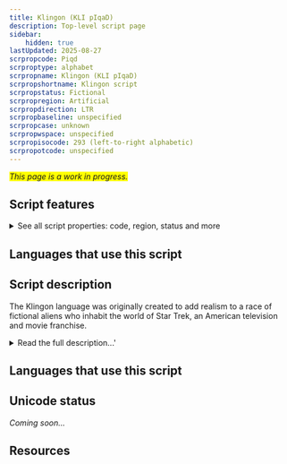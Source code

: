 ```yaml
---
title: Klingon (KLI pIqaD)
description: Top-level script page
sidebar:
    hidden: true
lastUpdated: 2025-08-27
scrpropcode: Piqd
scrproptype: alphabet
scrpropname: Klingon (KLI pIqaD)
scrpropshortname: Klingon script
scrpropstatus: Fictional
scrpropregion: Artificial
scrpropdirection: LTR
scrpropbaseline: unspecified
scrpropcase: unknown
scrpropwspace: unspecified
scrpropisocode: 293 (left-to-right alphabetic)
scrpropotcode: unspecified
---
```


<span style='background-color:yellow'>_This page is a work in progress._</span>


## Script features

<details>
<summary> See all script properties: code, region, status and more</summary>
<ScriptInfo />
</details>

## Languages that use this script

<WsList script='Piqd' wsMax='5' />

## Script description

The Klingon language was originally created to add realism to a race of fictional aliens who inhabit the world of Star Trek, an American television and movie franchise.

<details>
<summary>Read the full description...'</summary>_KLI pIqaD_ is the orthography advocated for use by the Klingon speaking community. This script is designed to emulate Klingon writing seen on the television show. Because of the difficulty involved in learning a new script, the Latin alphabet is used by some enthusiasts to write Klingon.

Klingon (KLI pIqaD) has an alphabet of 26 characters with a one-to-one grapheme-phoneme correspondence. There are ten numerals in the set. It is written left-to-right, top-to-bottom. Punctuation appears to be only used in Latin transliteration.
</details>

## Languages that use this script

<WsList script='Piqd' wsMax='5' />

## Unicode status

_Coming soon..._

## Resources

<ScriptResources detailSummary='seemore' />

